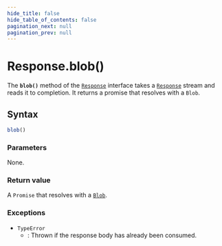```yaml
---
hide_title: false
hide_table_of_contents: false
pagination_next: null
pagination_prev: null
---
```

# Response.blob()

The **`blob()`** method of the [`Response`](../Response.mdx) interface takes a [`Response`](../Response.mdx) stream and reads it to completion. It returns a promise that resolves with a `Blob`.

## Syntax

```js
blob()
```

### Parameters

None.

### Return value

A `Promise` that resolves with a [`Blob`](../../../globals/Blob/Blob.mdx).

### Exceptions

- `TypeError`
  - : Thrown if the response body has already been consumed.
